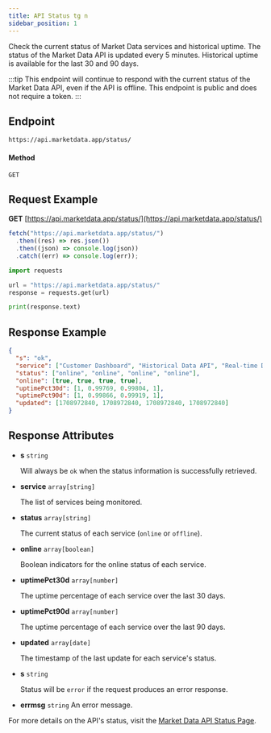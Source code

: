 ```yaml
---
title: API Status tg n
sidebar_position: 1
---
```



Check the current status of Market Data services and historical uptime. The status of the Market Data API is updated every 5 minutes. Historical uptime is available for the last 30 and 90 days.

:::tip
This endpoint will continue to respond with the current status of the Market Data API, even if the API is offline. This endpoint is public and does not require a token.
:::

## Endpoint

```
https://api.marketdata.app/status/
```
#### Method
```
GET
```
## Request Example

<Tabs>
<TabItem value="HTTP" label="HTTP" default>

**GET** [https://api.marketdata.app/status/](https://api.marketdata.app/status/)

</TabItem>
<TabItem value="NodeJS" label="NodeJS">

```js title="statusCheck.js"
fetch("https://api.marketdata.app/status/")
  .then((res) => res.json())
  .then((json) => console.log(json))
  .catch((err) => console.log(err));
```

</TabItem>
<TabItem value="Python" label="Python">

```python title="statusCheck.py"
import requests

url = "https://api.marketdata.app/status/"
response = requests.get(url)

print(response.text)
```

</TabItem>

</Tabs>

## Response Example

```json
{
  "s": "ok",
  "service": ["Customer Dashboard", "Historical Data API", "Real-time Data API", "Website"],
  "status": ["online", "online", "online", "online"],
  "online": [true, true, true, true],
  "uptimePct30d": [1, 0.99769, 0.99804, 1],
  "uptimePct90d": [1, 0.99866, 0.99919, 1],
  "updated": [1708972840, 1708972840, 1708972840, 1708972840]
}
```

## Response Attributes

<Tabs>
<TabItem value="Success" label="Success" default>

- **s** `string`

  Will always be `ok` when the status information is successfully retrieved.

- **service** `array[string]`

  The list of services being monitored.

- **status** `array[string]`

  The current status of each service (`online` or `offline`).

- **online** `array[boolean]`

  Boolean indicators for the online status of each service.

- **uptimePct30d** `array[number]`

  The uptime percentage of each service over the last 30 days.

- **uptimePct90d** `array[number]`

  The uptime percentage of each service over the last 90 days.

- **updated** `array[date]`

  The timestamp of the last update for each service's status.

</TabItem>
<TabItem value="Error" label="Error">

- **s** `string`

  Status will be `error` if the request produces an error response.

- **errmsg** `string`
  An error message.

</TabItem>
</Tabs>

For more details on the API's status, visit the [Market Data API Status Page](https://www.marketdata.app/status/).